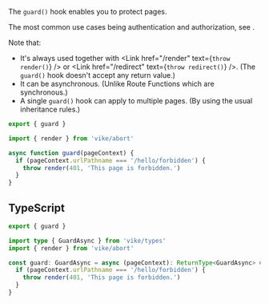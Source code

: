 
The `guard()` hook enables you to protect pages.

The most common use cases being authentication and authorization, see <Link href="/auth#login-flow" />.

Note that:

- It's always used together with <Link href="/render" text={<code>throw render()</code>} /> or <Link href="/redirect" text={<code>throw redirect()</code>} />. (The `guard()` hook doesn't accept any return value.)
- It can be asynchronous. (Unlike Route Functions which are synchronous.)
- A single `guard()` hook can apply to multiple pages. (By using the usual inheritance rules.)

```js
export { guard }

import { render } from 'vike/abort'

async function guard(pageContext) {
  if (pageContext.urlPathname === '/hello/forbidden') {
    throw render(401, 'This page is forbidden.')
  }
}
```


## TypeScript

```ts
export { guard }

import type { GuardAsync } from 'vike/types'
import { render } from 'vike/abort'

const guard: GuardAsync = async (pageContext): ReturnType<GuardAsync> => {
  if (pageContext.urlPathname === '/hello/forbidden') {
    throw render(401, 'This page is forbidden.')
  }
}
```
